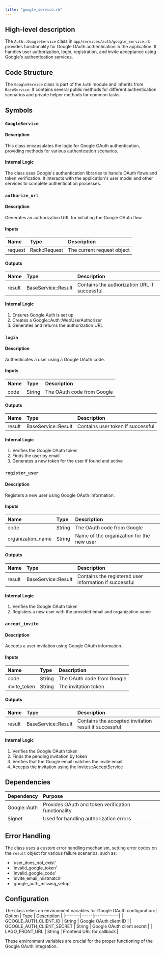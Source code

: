 ```yaml
---
title: "google_service.rb"
---
```


## High-level description
The `Auth::GoogleService` class in `app/services/auth/google_service.rb` provides functionality for Google OAuth authentication in the application. It handles user authorization, login, registration, and invite acceptance using Google's authentication services.

## Code Structure
The `GoogleService` class is part of the `Auth` module and inherits from `BaseService`. It contains several public methods for different authentication scenarios and private helper methods for common tasks.

## Symbols

### `GoogleService`
#### Description
This class encapsulates the logic for Google OAuth authentication, providing methods for various authentication scenarios.

#### Internal Logic
The class uses Google's authentication libraries to handle OAuth flows and token verification. It interacts with the application's user model and other services to complete authentication processes.

### `authorize_url`
#### Description
Generates an authorization URL for initiating the Google OAuth flow.

#### Inputs
| Name | Type | Description |
|:-----|:-----|:------------|
| request | Rack::Request | The current request object |

#### Outputs
| Name | Type | Description |
|:-----|:-----|:------------|
| result | BaseService::Result | Contains the authorization URL if successful |

#### Internal Logic
1. Ensures Google Auth is set up
2. Creates a Google::Auth::WebUserAuthorizer
3. Generates and returns the authorization URL

### `login`
#### Description
Authenticates a user using a Google OAuth code.

#### Inputs
| Name | Type | Description |
|:-----|:-----|:------------|
| code | String | The OAuth code from Google |

#### Outputs
| Name | Type | Description |
|:-----|:-----|:------------|
| result | BaseService::Result | Contains user token if successful |

#### Internal Logic
1. Verifies the Google OAuth token
2. Finds the user by email
3. Generates a new token for the user if found and active

### `register_user`
#### Description
Registers a new user using Google OAuth information.

#### Inputs
| Name | Type | Description |
|:-----|:-----|:------------|
| code | String | The OAuth code from Google |
| organization_name | String | Name of the organization for the new user |

#### Outputs
| Name | Type | Description |
|:-----|:-----|:------------|
| result | BaseService::Result | Contains the registered user information if successful |

#### Internal Logic
1. Verifies the Google OAuth token
2. Registers a new user with the provided email and organization name

### `accept_invite`
#### Description
Accepts a user invitation using Google OAuth information.

#### Inputs
| Name | Type | Description |
|:-----|:-----|:------------|
| code | String | The OAuth code from Google |
| invite_token | String | The invitation token |

#### Outputs
| Name | Type | Description |
|:-----|:-----|:------------|
| result | BaseService::Result | Contains the accepted invitation result if successful |

#### Internal Logic
1. Verifies the Google OAuth token
2. Finds the pending invitation by token
3. Verifies that the Google email matches the invite email
4. Accepts the invitation using the Invites::AcceptService

## Dependencies
| Dependency | Purpose |
|:-----------|:--------|
| Google::Auth | Provides OAuth and token verification functionality |
| Signet | Used for handling authorization errors |

## Error Handling
The class uses a custom error handling mechanism, setting error codes on the `result` object for various failure scenarios, such as:
- 'user_does_not_exist'
- 'invalid_google_token'
- 'invalid_google_code'
- 'invite_email_mistmatch'
- 'google_auth_missing_setup'

## Configuration
The class relies on environment variables for Google OAuth configuration:
| Option | Type | Description |
|:-------|:-----|:------------|
| GOOGLE_AUTH_CLIENT_ID | String | Google OAuth client ID |
| GOOGLE_AUTH_CLIENT_SECRET | String | Google OAuth client secret |
| LAGO_FRONT_URL | String | Frontend URL for callback |

These environment variables are crucial for the proper functioning of the Google OAuth integration.
